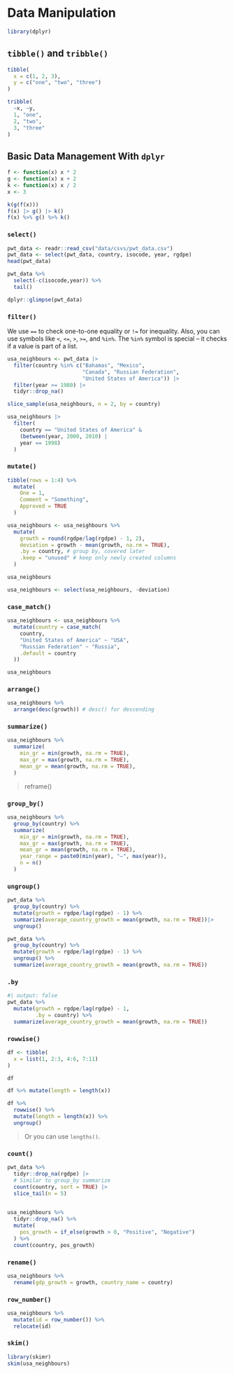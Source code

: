 # Data Manipulation

```r
library(dplyr)
```

## `tibble()` and `tribble()`

```r
tibble(
  x = c(1, 2, 3),
  y = c("one", "two", "three")
)
```

```r
tribble(
  ~x, ~y,
  1, "one",
  2, "two",
  3, "three"
)
```

## Basic Data Management With `dplyr`

```r
f <- function(x) x * 2
g <- function(x) x + 2
k <- function(x) x / 2
x <- 3

k(g(f(x)))
f(x) |> g() |> k()
f(x) %>% g() %>% k()
```

### `select()`

```r
pwt_data <- readr::read_csv("data/csvs/pwt_data.csv")
pwt_data <- select(pwt_data, country, isocode, year, rgdpe)
head(pwt_data)
```

```r
pwt_data %>%
  select(-c(isocode,year)) %>% 
  tail() 
```

```r
dplyr::glimpse(pwt_data)
```

### `filter()`

We use `==` to check one-to-one equality or `!=` for inequality. Also, you can use symbols like `<`, `<=`, `>`, `>=`, and `%in%`. The `%in%` symbol is special – it checks if a value is part of a list.

```r
usa_neighbours <- pwt_data |> 
  filter(country %in% c("Bahamas", "Mexico",
                        "Canada", "Russian Federation",
                        "United States of America")) |>
  filter(year >= 1980) |>
  tidyr::drop_na()

slice_sample(usa_neighbours, n = 2, by = country)
```

```r
usa_neighbours |>
  filter(
    country == "United States of America" &
    (between(year, 2000, 2010) |
    year == 1998)
  )
```

### `mutate()`

```r
tibble(rows = 1:4) %>%
  mutate(
    One = 1,
    Comment = "Something",
    Approved = TRUE
  )
```

```r
usa_neighbours <- usa_neighbours %>% 
  mutate(
    growth = round(rgdpe/lag(rgdpe) - 1, 2),
    deviation = growth - mean(growth, na.rm = TRUE),
    .by = country, # group by, covered later
    .keep = "unused" # keep only newly created columns
  ) 

usa_neighbours

usa_neighbours <- select(usa_neighbours, -deviation)
```

### `case_match()`

```r
usa_neighbours <- usa_neighbours %>%
  mutate(country = case_match(
    country,
    "United States of America" ~ "USA",
    "Russian Federation" ~ "Russia",
    .default = country
  ))

usa_neighbours
```

### `arrange()`

```r
usa_neighbours %>%
  arrange(desc(growth)) # desc() for descending
```

### `summarize()`

```r
usa_neighbours %>%
  summarize( 
    min_gr = min(growth, na.rm = TRUE),
    max_gr = max(growth, na.rm = TRUE),
    mean_gr = mean(growth, na.rm = TRUE),
  )
```

> reframe()

### `group_by()`

```r
usa_neighbours %>%
  group_by(country) %>%
  summarize(
    min_gr = min(growth, na.rm = TRUE),
    max_gr = max(growth, na.rm = TRUE),
    mean_gr = mean(growth, na.rm = TRUE),
    year_range = paste0(min(year), "–", max(year)),
    n = n()
  ) 
```

### `ungroup()`

```r
pwt_data %>%
  group_by(country) %>%
  mutate(growth = rgdpe/lag(rgdpe) - 1) %>%
  summarize(average_country_growth = mean(growth, na.rm = TRUE))|>
  ungroup()
```

```r
pwt_data %>%
  group_by(country) %>%
  mutate(growth = rgdpe/lag(rgdpe) - 1) %>%
  ungroup() %>%
  summarize(average_country_growth = mean(growth, na.rm = TRUE))
```

### `.by`

```r
#| output: false
pwt_data %>%
  mutate(growth = rgdpe/lag(rgdpe) - 1,
         .by = country) %>%
  summarize(average_country_growth = mean(growth, na.rm = TRUE))
```

### `rowwise()`

```r
df <- tibble(
  x = list(1, 2:3, 4:6, 7:11)
)

df
```

```r
df %>% mutate(length = length(x))
```

```r
df %>%
  rowwise() %>%
  mutate(length = length(x)) %>%
  ungroup()
```

> Or you can use `lengths()`.

### `count()`

```r
pwt_data %>%
  tidyr::drop_na(rgdpe) |>
  # Similar to group_by summarize
  count(country, sort = TRUE) |>
  slice_tail(n = 5)
  
```

```r
usa_neighbours %>%
  tidyr::drop_na() %>%
  mutate(
    pos_growth = if_else(growth > 0, "Positive", "Negative")
  ) %>%
  count(country, pos_growth)
```

### `rename()`

```r
usa_neighbours %>%
  rename(gdp_growth = growth, country_name = country)
```

### `row_number()`

```r
usa_neighbours %>%
  mutate(id = row_number()) %>%
  relocate(id)
```

### `skim()`

```r
library(skimr)
skim(usa_neighbours)
```
